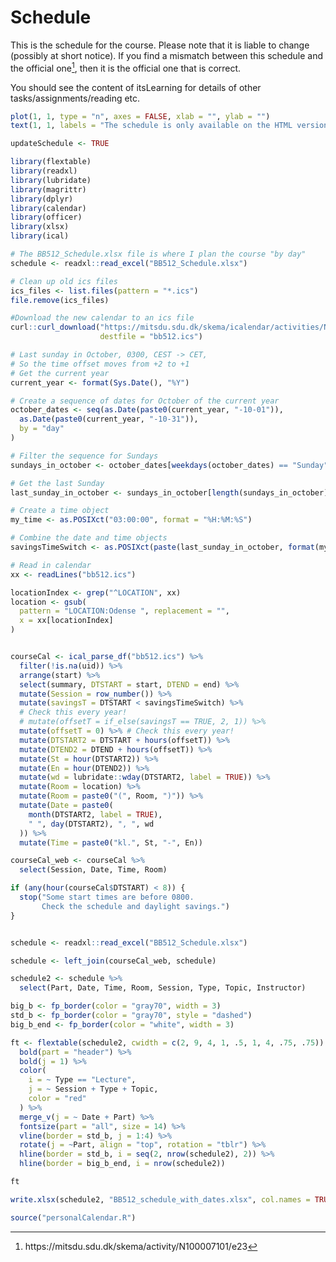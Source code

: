 # Schedule

This is the schedule for the course. 
Please note that it is liable to change (possibly at short notice). 
If you find a mismatch between this schedule and the official one^[https://mitsdu.sdu.dk/skema/activity/N100007101/e23], then it is the official one that is correct.

You should see the content of itsLearning for details of other tasks/assignments/reading etc.

```r
plot(1, 1, type = "n", axes = FALSE, xlab = "", ylab = "")
text(1, 1, labels = "The schedule is only available on the HTML version of this document")
```

```r
updateSchedule <- TRUE
```

```r
library(flextable)
library(readxl)
library(lubridate)
library(magrittr)
library(dplyr)
library(calendar)
library(officer)
library(xlsx)
library(ical)

# The BB512_Schedule.xlsx file is where I plan the course "by day"
schedule <- readxl::read_excel("BB512_Schedule.xlsx")
```

```r
# Clean up old ics files
ics_files <- list.files(pattern = "*.ics")
file.remove(ics_files)

#Download the new calendar to an ics file
curl::curl_download("https://mitsdu.sdu.dk/skema/icalendar/activities/N100007101/e23/e23", 
                    destfile = "bb512.ics")
```

```r
# Last sunday in October, 0300, CEST -> CET,
# So the time offset moves from +2 to +1
# Get the current year
current_year <- format(Sys.Date(), "%Y")

# Create a sequence of dates for October of the current year
october_dates <- seq(as.Date(paste0(current_year, "-10-01")),
  as.Date(paste0(current_year, "-10-31")),
  by = "day"
)

# Filter the sequence for Sundays
sundays_in_october <- october_dates[weekdays(october_dates) == "Sunday"]

# Get the last Sunday
last_sunday_in_october <- sundays_in_october[length(sundays_in_october)]

# Create a time object
my_time <- as.POSIXct("03:00:00", format = "%H:%M:%S")

# Combine the date and time objects
savingsTimeSwitch <- as.POSIXct(paste(last_sunday_in_october, format(my_time, "%H:%M:%S")), format = "%Y-%m-%d %H:%M:%S")

# Read in calendar
xx <- readLines("bb512.ics")

locationIndex <- grep("^LOCATION", xx)
location <- gsub(
  pattern = "LOCATION:Odense ", replacement = "",
  x = xx[locationIndex]
)


courseCal <- ical_parse_df("bb512.ics") %>%
  filter(!is.na(uid)) %>%
  arrange(start) %>%
  select(summary, DTSTART = start, DTEND = end) %>%
  mutate(Session = row_number()) %>%
  mutate(savingsT = DTSTART < savingsTimeSwitch) %>%
  # Check this every year!
  # mutate(offsetT = if_else(savingsT == TRUE, 2, 1)) %>%
  mutate(offsetT = 0) %>% # Check this every year!
  mutate(DTSTART2 = DTSTART + hours(offsetT)) %>%
  mutate(DTEND2 = DTEND + hours(offsetT)) %>%
  mutate(St = hour(DTSTART2)) %>%
  mutate(En = hour(DTEND2)) %>%
  mutate(wd = lubridate::wday(DTSTART2, label = TRUE)) %>%
  mutate(Room = location) %>%
  mutate(Room = paste0("(", Room, ")")) %>%
  mutate(Date = paste0(
    month(DTSTART2, label = TRUE),
    " ", day(DTSTART2), ", ", wd
  )) %>%
  mutate(Time = paste0("kl.", St, "-", En))

courseCal_web <- courseCal %>%
  select(Session, Date, Time, Room)

if (any(hour(courseCal$DTSTART) < 8)) {
  stop("Some start times are before 0800.
       Check the schedule and daylight savings.")
}


schedule <- readxl::read_excel("BB512_Schedule.xlsx")

schedule <- left_join(courseCal_web, schedule)
```



```r
schedule2 <- schedule %>%
  select(Part, Date, Time, Room, Session, Type, Topic, Instructor)

big_b <- fp_border(color = "gray70", width = 3)
std_b <- fp_border(color = "gray70", style = "dashed")
big_b_end <- fp_border(color = "white", width = 3)

ft <- flextable(schedule2, cwidth = c(2, 9, 4, 1, .5, 1, 4, .75, .75)) %>%
  bold(part = "header") %>%
  bold(j = 1) %>%
  color(
    i = ~ Type == "Lecture",
    j = ~ Session + Type + Topic,
    color = "red"
  ) %>%
  merge_v(j = ~ Date + Part) %>%
  fontsize(part = "all", size = 14) %>%
  vline(border = std_b, j = 1:4) %>%
  rotate(j = ~Part, align = "top", rotation = "tblr") %>%
  hline(border = std_b, i = seq(2, nrow(schedule2), 2)) %>%
  hline(border = big_b_end, i = nrow(schedule2))

ft
```

```r
write.xlsx(schedule2, "BB512_schedule_with_dates.xlsx", col.names = TRUE, row.names = FALSE)
```


```r
source("personalCalendar.R")
```
